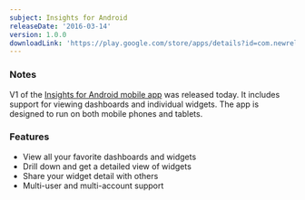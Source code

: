 ```yaml
---
subject: Insights for Android
releaseDate: '2016-03-14'
version: 1.0.0
downloadLink: 'https://play.google.com/store/apps/details?id=com.newrelic.insights&hl=en'
---
```


### Notes

V1 of the [Insights for Android mobile app](/docs/mobile-apps/insights-app/features/insights-mobile-app) was released today. It includes support for viewing dashboards and individual widgets. The app is designed to run on both mobile phones and tablets.

### Features

* View all your favorite dashboards and widgets
* Drill down and get a detailed view of widgets
* Share your widget detail with others
* Multi-user and multi-account support
